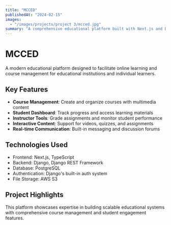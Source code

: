 ```yaml
---
title: "MCCED"
publishedAt: "2024-02-15"
images:
  - "/images/projects/project 3/mcced.jpg"
summary: "A comprehensive educational platform built with Next.js and Django, featuring course management, student tracking, and interactive learning modules."
---
```


# MCCED

A modern educational platform designed to facilitate online learning and course management for educational institutions and individual learners.

## Key Features

- **Course Management**: Create and organize courses with multimedia content
- **Student Dashboard**: Track progress and access learning materials
- **Instructor Tools**: Grade assignments and monitor student performance
- **Interactive Content**: Support for videos, quizzes, and assignments
- **Real-time Communication**: Built-in messaging and discussion forums

## Technologies Used

- Frontend: Next.js, TypeScript
- Backend: Django, Django REST Framework
- Database: PostgreSQL
- Authentication: Django's built-in auth system
- File Storage: AWS S3

## Project Highlights

This platform showcases expertise in building scalable educational systems with comprehensive course management and student engagement features.


